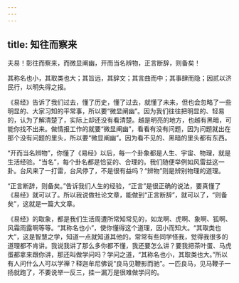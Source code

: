 ```yaml
---
---
---
```

title: 知往而察来
---




夫易！彰往而察来，而微显阐幽，开而当名辨物，正言断辞，则备矣！

其称名也小，其取类也大；其旨远，其辞文；其言曲而中；其事肆而隐；因贰以济民行，以明失得之报。

《易经》告诉了我们过去，懂了历史，懂了过去，就懂了未来，但也会忽略了一些明显的、大家习知的平常事，所以要“微显阐幽”。因为我们往往把明显的、轻易的，认为了解清楚了，实际上却还没有看清楚。越是明亮的地方，也越有黑暗，可能你找不出来。做情报工作的就要“微显阐幽”，看看有没有问题，因为问题就出在那个没有问题的里头，所以要“微显阐幽”。因为看不见的、黑暗的里头都有东西。

“开而当名辨物”，你懂了《易经》以后，每一个卦象都是人生、宇宙、物理，就是生活经验。“当名”，每个卦名都是恰妥的、合理的。我们随便举例如风雷益这一卦。台风来了一打雷，台风停了，不是很有益吗？“辨物”则是辨别物理的道理。

“正言断辞，则备矣。”告诉我们人生的经验，“正言”是很正确的说法，要真懂了《易经》就可以了。所以我说做社论文章，能做到“正言断辞”，就可以了，“则备矣”，这就是一篇大文章。

《易经》的取象，都是我们生活周遭所常知常见的，如龙啊、虎啊、象啊、狐啊、风霜雨露啊等等。“其称名也小”，使你懂得这个道理，因小而知大。“其取类也大”，这是智慧之学，知道一点就知道其他的。常常有些同学怪我，觉得我很多的道理都不肯讲。我说我讲了那么多你都不懂，我还要怎么讲？要我把茶叶蛋、马虎蛋都拿来跟你讲，那还叫做学问吗？学问之道，“其称名也小，其取类也大。”所以有人问什么人可以学禅？释迦牟尼佛说“良马见鞭影而驰”。一匹良马，见马鞭子一扬就跑了，不要说举一反三，挂一漏万是很难做学问的。